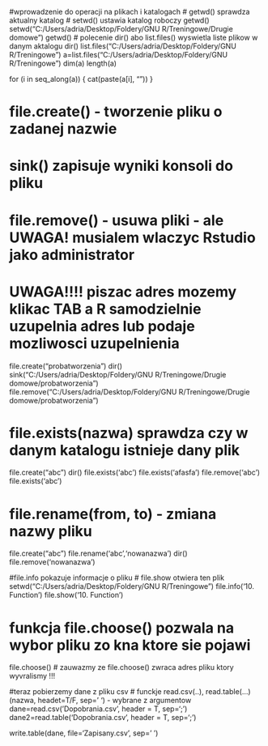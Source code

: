 #wprowadzenie do operacji na plikach i katalogach
# getwd() sprawdza aktualny katalog
# setwd() ustawia katalog roboczy
getwd() 
setwd("C:/Users/adria/Desktop/Foldery/GNU R/Treningowe/Drugie domowe")
getwd()
# polecenie dir() abo list.files() wyswietla liste plikow w danym aktalogu
dir()
list.files("C:/Users/adria/Desktop/Foldery/GNU R/Treningowe")
a=list.files("C:/Users/adria/Desktop/Foldery/GNU R/Treningowe")
dim(a)
length(a)

for (i in seq_along(a)) {
cat(paste(a[i], "\n"))
}

# file.create() - tworzenie pliku o zadanej nazwie 
# sink() zapisuje wyniki konsoli do pliku
# file.remove() - usuwa pliki - ale UWAGA! musialem wlaczyc Rstudio jako administrator
# UWAGA!!!! piszac adres mozemy klikac TAB a R samodzielnie uzupelnia adres lub podaje mozliwosci uzupelnienia

file.create("probatworzenia")
dir()
sink("C:/Users/adria/Desktop/Foldery/GNU R/Treningowe/Drugie domowe/probatworzenia")
file.remove("C:/Users/adria/Desktop/Foldery/GNU R/Treningowe/Drugie domowe/probatworzenia")

# file.exists(nazwa) sprawdza czy w danym katalogu istnieje dany plik
file.create("abc")
dir()
file.exists('abc')
file.exists('afasfa')
file.remove('abc')
file.exists('abc')

# file.rename(from, to) - zmiana nazwy pliku 
file.create("abc")
file.rename('abc','nowanazwa')
dir()
file.remove('nowanazwa')

#file.info pokazuje informacje o pliku
# file.show otwiera ten plik 
setwd("C:/Users/adria/Desktop/Foldery/GNU R/Treningowe")
file.info('10. Function')
file.show('10. Function')

# funkcja file.choose() pozwala na wybor pliku zo kna ktore sie pojawi
file.choose()
# zauwazmy ze file.choose() zwraca adres pliku ktory wyvralismy !!!

#teraz pobierzemy dane z pliku csv
# funckje read.csv(..), read.table(...) (nazwa, headet=T/F, sep=' ') - wybrane z argumentow
dane=read.csv('Dopobrania.csv', header = T, sep=';')
dane2=read.table('Dopobrania.csv', header = T, sep=';')

write.table(dane, file='Zapisany.csv', sep=' ')
